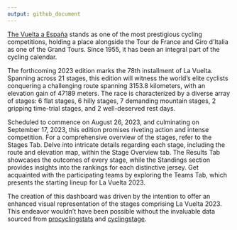 ```yaml
---
output: github_document
---
```


[The Vuelta a España](https://www.lavuelta.es/) stands as one of the most
prestigious cycling competitions, holding a place alongside the Tour de France
and Giro d'Italia as one of the Grand Tours. Since 1955, it has been an integral
part of the cycling calendar.

The forthcoming 2023 edition marks the 78th installment of La Vuelta. Spanning
 across 21 stages, this edition will witness the world's elite cyclists
 conquering a challenging route spanning 3153.8 kilometers, with an elevation
 gain of 47189 meters. The race is characterized by a diverse array of stages: 6
 flat stages, 6 hilly stages, 7 demanding mountain stages, 2 gripping time-trial
 stages, and 2 well-deserved rest days.

Scheduled to commence on August 26, 2023, and culminating on September 17, 2023,
 this edition promises riveting action and intense competition. For a
 comprehensive overview of the stages, refer to the Stages Tab. Delve into
 intricate details regarding each stage, including the route and elevation map,
 within the Stage Overview tab. The Results Tab showcases the outcomes of every
 stage, while the Standings section provides insights into the rankings for each
 distinctive jersey. Get acquainted with the participating teams by exploring
 the Teams Tab, which presents the starting lineup for La Vuelta 2023.


The creation of this dashboard was driven by the intention to offer an enhanced
 visual representation of the stages comprising La Vuelta 2023. This endeavor
 wouldn't have been possible without the invaluable data sourced from
 [procyclingstats](https://www.procyclingstats.com/) and [cyclingstage](https://cyclingstage.com/).
